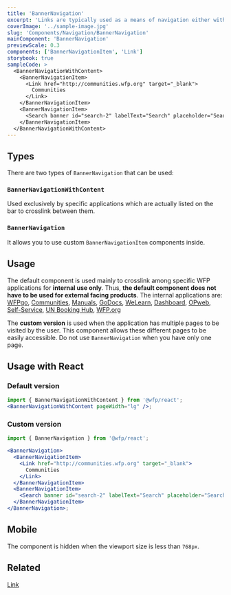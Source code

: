 ```yaml
---
title: 'BannerNavigation'
excerpt: 'Links are typically used as a means of navigation either within the application, to a place outside, or to a resource.'
coverImage: '../sample-image.jpg'
slug: 'Components/Navigation/BannerNavigation'
mainComponent: 'BannerNavigation'
previewScale: 0.3
components: ['BannerNavigationItem', 'Link']
storybook: true
sampleCode: >
  <BannerNavigationWithContent>
    <BannerNavigationItem>
      <Link href="http://communities.wfp.org" target="_blank">
        Communities
      </Link>
    </BannerNavigationItem>
    <BannerNavigationItem>
      <Search banner id="search-2" labelText="Search" placeholder="Search" />
    </BannerNavigationItem>
  </BannerNavigationWithContent>
---
```


## Types

There are two types of `BannerNavigation` that can be used:

### `BannerNavigationWithContent`

Used exclusively by specific applications which are actually listed on the bar to crosslink between them.

### `BannerNavigation`

It allows you to use custom `BannerNavigationItem` components inside.

## Usage

The default component is used mainly to crosslink among specific WFP applications for **internal use only**. Thus, **the default component does not have to be used for external facing products**.
The internal applications are: [WFPgo](https://newgo.wfp.org), [Communities](https://communities.wfp.org), [Manuals](https://manuals.wfp.org), [GoDocs](https://go.docs.wfp.org), [WeLearn](https://welearn.wfp.org), [Dashboard](https://dashboard.wfp.org), [OPweb](https://opweb.wfp.org), [Self-Service](https://selfservice.go.wf.org), [UN Booking Hub](https://humanitarianbooking.wfp.org/), [WFP.org](https://wfp.org)

The **custom version** is used when the application has multiple pages to be visited by the user. This component allows these different pages to be easily accessible. Do not use `BannerNavigation` when you have only one page.

## Usage with React

### Default version

```jsx live forceFullWidth
import { BannerNavigationWithContent } from '@wfp/react';
<BannerNavigationWithContent pageWidth="lg" />;
```

### Custom version

```jsx live forceFullWidth
import { BannerNavigation } from '@wfp/react';

<BannerNavigation>
  <BannerNavigationItem>
    <Link href="http://communities.wfp.org" target="_blank">
      Communities
    </Link>
  </BannerNavigationItem>
  <BannerNavigationItem>
    <Search banner id="search-2" labelText="Search" placeholder="Search" />
  </BannerNavigationItem>
</BannerNavigation>;
```

## Mobile

The component is hidden when the viewport size is less than `768px`.

## Related

[Link](?path=/docs/components-link--link-regular)
